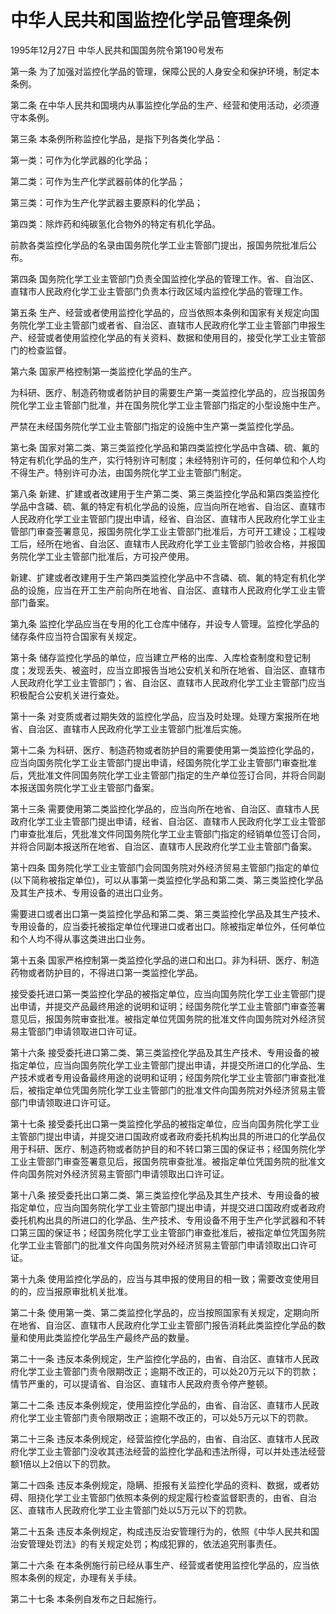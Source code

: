 # 中华人民共和国监控化学品管理条例

1995年12月27日 中华人民共和国国务院令第190号发布　

  

第一条 为了加强对监控化学品的管理，保障公民的人身安全和保护环境，制定本条例。

第二条 在中华人民共和国境内从事监控化学品的生产、经营和使用活动，必须遵守本条例。

第三条 本条例所称监控化学品，是指下列各类化学品：

第一类：可作为化学武器的化学品；

第二类：可作为生产化学武器前体的化学品；

第三类：可作为生产化学武器主要原料的化学品；

第四类：除炸药和纯碳氢化合物外的特定有机化学品。

前款各类监控化学品的名录由国务院化学工业主管部门提出，报国务院批准后公布。

第四条 国务院化学工业主管部门负责全国监控化学品的管理工作。省、自治区、直辖市人民政府化学工业主管部门负责本行政区域内监控化学品的管理工作。

第五条 生产、经营或者使用监控化学品的，应当依照本条例和国家有关规定向国务院化学工业主管部门或者省、自治区、直辖市人民政府化学工业主管部门申报生产、经营或者使用监控化学品的有关资料、数据和使用目的，接受化学工业主管部门的检查监督。

第六条 国家严格控制第一类监控化学品的生产。

为科研、医疗、制造药物或者防护目的需要生产第一类监控化学品的，应当报国务院化学工业主管部门批准，并在国务院化学工业主管部门指定的小型设施中生产。

严禁在未经国务院化学工业主管部门指定的设施中生产第一类监控化学品。

第七条 国家对第二类、第三类监控化学品和第四类监控化学品中含磷、硫、氟的特定有机化学品的生产，实行特别许可制度；未经特别许可的，任何单位和个人均不得生产。特别许可办法，由国务院化学工业主管部门制定。

第八条 新建、扩建或者改建用于生产第二类、第三类监控化学品和第四类监控化学品中含磷、硫、氟的特定有机化学品的设施，应当向所在地省、自治区、直辖市人民政府化学工业主管部门提出申请，经省、自治区、直辖市人民政府化学工业主管部门审查签署意见，报国务院化学工业主管部门批准后，方可开工建设；工程竣工后，经所在地省、自治区、直辖市人民政府化学工业主管部门验收合格，并报国务院化学工业主管部门批准后，方可投产使用。

新建、扩建或者改建用于生产第四类监控化学品中不含磷、硫、氟的特定有机化学品的设施，应当在开工生产前向所在地省、自治区、直辖市人民政府化学工业主管部门备案。

第九条 监控化学品应当在专用的化工仓库中储存，并设专人管理。监控化学品的储存条件应当符合国家有关规定。

第十条 储存监控化学品的单位，应当建立严格的出库、入库检查制度和登记制度；发现丢失、被盗时，应当立即报告当地公安机关和所在地省、自治区、直辖市人民政府化学工业主管部门；省、自治区、直辖市人民政府化学工业主管部门应当积极配合公安机关进行查处。

第十一条 对变质或者过期失效的监控化学品，应当及时处理。处理方案报所在地省、自治区、直辖市人民政府化学工业主管部门批准后实施。

第十二条 为科研、医疗、制造药物或者防护目的需要使用第一类监控化学品的，应当向国务院化学工业主管部门提出申请，经国务院化学工业主管部门审查批准后，凭批准文件同国务院化学工业主管部门指定的生产单位签订合同，并将合同副本报送国务院化学工业主管部门备案。

第十三条 需要使用第二类监控化学品的，应当向所在地省、自治区、直辖市人民政府化学工业主管部门提出申请，经省、自治区、直辖市人民政府化学工业主管部门审查批准后，凭批准文件同国务院化学工业主管部门指定的经销单位签订合同，并将合同副本报送所在地省、自治区、直辖市人民政府化学工业主管部门备案。

第十四条 国务院化学工业主管部门会同国务院对外经济贸易主管部门指定的单位(以下简称被指定单位)，可以从事第一类监控化学品和第二类、第三类监控化学品及其生产技术、专用设备的进出口业务。

需要进口或者出口第一类监控化学品和第二类、第三类监控化学品及其生产技术、专用设备的，应当委托被指定单位代理进口或者出口。除被指定单位外，任何单位和个人均不得从事这类进出口业务。

第十五条 国家严格控制第一类监控化学品的进口和出口。非为科研、医疗、制造药物或者防护目的，不得进口第一类监控化学品。

接受委托进口第一类监控化学品的被指定单位，应当向国务院化学工业主管部门提出申请，并提交产品最终用途的说明和证明；经国务院化学工业主管部门审查签署意见后，报国务院审查批准。被指定单位凭国务院的批准文件向国务院对外经济贸易主管部门申请领取进口许可证。

第十六条 接受委托进口第二类、第三类监控化学品及其生产技术、专用设备的被指定单位，应当向国务院化学工业主管部门提出申请，并提交所进口的化学品、生产技术或者专用设备最终用途的说明和证明；经国务院化学工业主管部门审查批准后，被指定单位凭国务院化学工业主管部门的批准文件向国务院对外经济贸易主管部门申请领取进口许可证。

第十七条 接受委托出口第一类监控化学品的被指定单位，应当向国务院化学工业主管部门提出申请，并提交进口国政府或者政府委托机构出具的所进口的化学品仅用于科研、医疗、制造药物或者防护目的和不转口第三国的保证书；经国务院化学工业主管部门审查签署意见后，报国务院审查批准。被指定单位凭国务院的批准文件向国务院对外经济贸易主管部门申请领取出口许可证。

第十八条 接受委托出口第二类、第三类监控化学品及其生产技术、专用设备的被指定单位，应当向国务院化学工业主管部门提出申请，并提交进口国政府或者政府委托机构出具的所进口的化学品、生产技术、专用设备不用于生产化学武器和不转口第三国的保证书；经国务院化学工业主管部门审查批准后，被指定单位凭国务院化学工业主管部门的批准文件向国务院对外经济贸易主管部门申请领取出口许可证。

第十九条 使用监控化学品的，应当与其申报的使用目的相一致；需要改变使用目的的，应当报原审批机关批准。

第二十条 使用第一类、第二类监控化学品的，应当按照国家有关规定，定期向所在地省、自治区、直辖市人民政府化学工业主管部门报告消耗此类监控化学品的数量和使用此类监控化学品生产最终产品的数量。

第二十一条 违反本条例规定，生产监控化学品的，由省、自治区、直辖市人民政府化学工业主管部门责令限期改正；逾期不改正的，可以处20万元以下的罚款；情节严重的，可以提请省、自治区、直辖市人民政府责令停产整顿。

第二十二条 违反本条例规定，使用监控化学品的，由省、自治区、直辖市人民政府化学工业主管部门责令限期改正；逾期不改正的，可以处5万元以下的罚款。

第二十三条 违反本条例规定，经营监控化学品的，由省、自治区、直辖市人民政府化学工业主管部门没收其违法经营的监控化学品和违法所得，可以并处违法经营额1倍以上2倍以下的罚款。

第二十四条 违反本条例规定，隐瞒、拒报有关监控化学品的资料、数据，或者妨碍、阻挠化学工业主管部门依照本条例的规定履行检查监督职责的，由省、自治区、直辖市人民政府化学工业主管部门处以5万元以下的罚款。

第二十五条 违反本条例规定，构成违反治安管理行为的，依照《中华人民共和国治安管理处罚法》的有关规定处罚；构成犯罪的，依法追究刑事责任。

第二十六条 在本条例施行前已经从事生产、经营或者使用监控化学品的，应当依照本条例的规定，办理有关手续。

第二十七条 本条例自发布之日起施行。